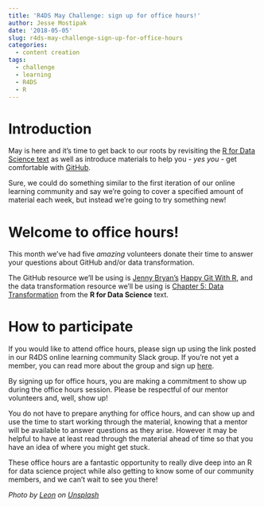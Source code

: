 ```yaml
---
title: 'R4DS May Challenge: sign up for office hours!'
author: Jesse Mostipak
date: '2018-05-05'
slug: r4ds-may-challenge-sign-up-for-office-hours
categories: 
  - content creation
tags:
  - challenge
  - learning
  - R4DS
  - R
---
```


# Introduction
May is here and it's time to get back to our roots by revisiting the [R for Data Science text](http://r4ds.had.co.nz/) as well as introduce materials to help you - _yes you_ - get comfortable with [GitHub](https://github.com/).

Sure, we could do something similar to the first iteration of our online learning community and say we're going to cover a specified amount of material each week, but instead we're going to try something new!

# Welcome to office hours!
This month we've had five _amazing_ volunteers donate their time to answer your questions about GitHub and/or data transformation.  

The GitHub resource we'll be using is [Jenny Bryan's](https://twitter.com/JennyBryan) [Happy Git With R](http://happygitwithr.com/), and the data transformation resource we'll be using is [Chapter 5: Data Transformation](http://r4ds.had.co.nz/transform.html) from the __R for Data Science__ text.

# How to participate
If you would like to attend office hours, please sign up using the link posted in our R4DS online learning community Slack group. If you're not yet a member, you can read more about the group and sign up [here](https://www.jessemaegan.com/post/r4ds-the-next-iteration/).  

By signing up for office hours, you are making a commitment to show up during the office hours session. Please be respectful of our mentor volunteers and, well, show up!

You do not have to prepare anything for office hours, and can show up and use the time to start working through the material, knowing that a mentor will be available to answer questions as they arise. However it may be helpful to have at least read through the material ahead of time so that you have an idea of where you might get stuck.

These office hours are a fantastic opportunity to really dive deep into an R for data science project while also getting to know some of our community members, and we can't wait to see you there!

_Photo by <a href="https://unsplash.com/@myleon?utm_source=unsplash&utm_medium=referral&utm_content=creditCopyText">Leon</a> on <a href="https://unsplash.com/s/photos/meeting?utm_source=unsplash&utm_medium=referral&utm_content=creditCopyText">Unsplash</a>_
